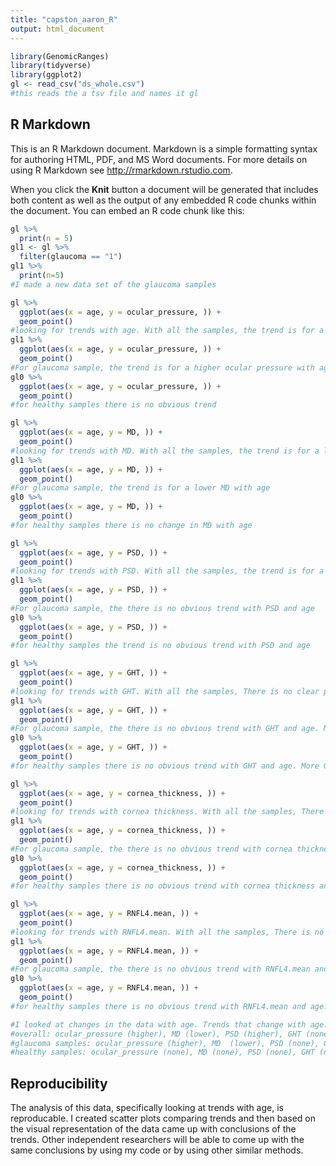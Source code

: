 ```yaml
---
title: "capston_aaron_R"
output: html_document
---
```


```r
library(GenomicRanges)
library(tidyverse)
library(ggplot2)
gl <- read_csv("ds_whole.csv")
#this reads the a tsv file and names it gl
```

## R Markdown

This is an R Markdown document. Markdown is a simple formatting syntax for authoring HTML, PDF, and MS Word documents. For more details on using R Markdown see <http://rmarkdown.rstudio.com>.

When you click the **Knit** button a document will be generated that includes both content as well as the output of any embedded R code chunks within the document. You can embed an R code chunk like this:

```r
gl %>%
  print(n = 5)
gl1 <- gl %>%
  filter(glaucoma == "1")
gl1 %>%
  print(n=5)
#I made a new data set of the glaucoma samples
```
```r
gl %>%
  ggplot(aes(x = age, y = ocular_pressure, )) +
  geom_point()
#looking for trends with age. With all the samples, the trend is for a higher ocular pressure with age.
gl1 %>%
  ggplot(aes(x = age, y = ocular_pressure, )) +
  geom_point()
#For glaucoma sample, the trend is for a higher ocular pressure with age
gl0 %>%
  ggplot(aes(x = age, y = ocular_pressure, )) +
  geom_point()
#for healthy samples there is no obvious trend
```
```r
gl %>%
  ggplot(aes(x = age, y = MD, )) +
  geom_point()
#looking for trends with MD. With all the samples, the trend is for a lower MD with age.
gl1 %>%
  ggplot(aes(x = age, y = MD, )) +
  geom_point()
#For glaucoma sample, the trend is for a lower MD with age
gl0 %>%
  ggplot(aes(x = age, y = MD, )) +
  geom_point()
#for healthy samples there is no change in MD with age
```
```r
gl %>%
  ggplot(aes(x = age, y = PSD, )) +
  geom_point()
#looking for trends with PSD. With all the samples, the trend is for a higher PSD with age.
gl1 %>%
  ggplot(aes(x = age, y = PSD, )) +
  geom_point()
#For glaucoma sample, the there is no obvious trend with PSD and age
gl0 %>%
  ggplot(aes(x = age, y = PSD, )) +
  geom_point()
#for healthy samples the trend is no obvious trend with PSD and age
```
```r
gl %>%
  ggplot(aes(x = age, y = GHT, )) +
  geom_point()
#looking for trends with GHT. With all the samples, There is no clear pattern with age. Mosty 0 or 2.
gl1 %>%
  ggplot(aes(x = age, y = GHT, )) +
  geom_point()
#For glaucoma sample, the there is no obvious trend with GHT and age. More 2's overall.
gl0 %>%
  ggplot(aes(x = age, y = GHT, )) +
  geom_point()
#for healthy samples there is no obvious trend with GHT and age. More 0's overall.
```
```r
gl %>%
  ggplot(aes(x = age, y = cornea_thickness, )) +
  geom_point()
#looking for trends with cornea thickness. With all the samples, There is no clear pattern with age.
gl1 %>%
  ggplot(aes(x = age, y = cornea_thickness, )) +
  geom_point()
#For glaucoma sample, the there is no obvious trend with cornea thickness and age.
gl0 %>%
  ggplot(aes(x = age, y = cornea_thickness, )) +
  geom_point()
#for healthy samples there is no obvious trend with cornea thickness and age.
```

```r
gl %>%
  ggplot(aes(x = age, y = RNFL4.mean, )) +
  geom_point()
#looking for trends with RNFL4.mean. With all the samples, There is no clear pattern with age.
gl1 %>%
  ggplot(aes(x = age, y = RNFL4.mean, )) +
  geom_point()
#For glaucoma sample, the there is no obvious trend with RNFL4.mean and age.
gl0 %>%
  ggplot(aes(x = age, y = RNFL4.mean, )) +
  geom_point()
#for healthy samples there is no obvious trend with RNFL4.mean and age.
```
```r
#I looked at changes in the data with age. Trends that change with age.
#overall: ocular_pressure (higher), MD (lower), PSD (higher), GHT (none), cornea_thickness (none), RNFL4.mean (none)
#glaucoma samples: ocular_pressure (higher), MD  (lower), PSD (none), GHT (none), cornea_thickness (none), RNFL4.mean (none)
#healthy samples: ocular_pressure (none), MD (none), PSD (none), GHT (none), cornea_thickness (none), RNFL4.mean (none)
```




## **Reproducibility**

The analysis of this data, specifically looking at trends with age, is reproducable. I created scatter plots comparing trends and then based on the visual representation of the data came up with conclusions of the trends. Other independent researchers will be able to come up with the same conclusions by using my code or by using other similar methods.
